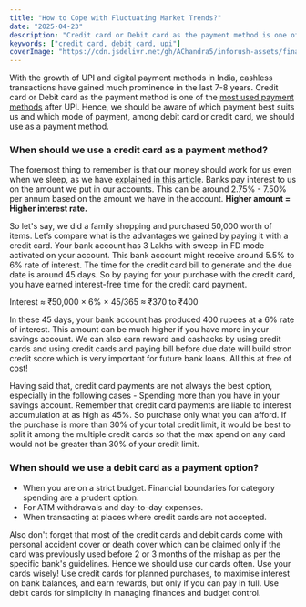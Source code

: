 ```yaml
---
title: "How to Cope with Fluctuating Market Trends?"
date: "2025-04-23"
description: "Credit card or Debit card as the payment method is one of the most used payment methods. But which one to use and when?"
keywords: ["credit card, debit card, upi"]
coverImage: "https://cdn.jsdelivr.net/gh/AChandra5/inforush-assets/finance-insurance/card-payment.jpg"
---
```


With the growth of UPI and digital payment methods in India, cashless transactions have gained much prominence in the last 7-8 years. Credit card or Debit card as the payment method is one of the <a href="https://www.statista.com/statistics/1218982/india-use-of-digital-payment-methods-among-households/" target="_blank">most used payment methods</a> after UPI. Hence, we should be aware of which payment best suits us and which mode of payment, among debit card or credit card, we should use as a payment method.


### When should we use a credit card as a payment method?
The foremost thing to remember is that our money should work for us even when we sleep, as we have <a href="/category/finance-insurance/things-todo-after-first-job" target="_blank">explained in this article</a>. Banks pay interest to us on the amount we put in our accounts. This can be around 2.75% - 7.50% per annum based on the amount we have in the account. <b>Higher amount = Higher interest rate.</b>   

So let's say, we did a family shopping and purchased 50,000 worth of items. Let’s compare what is the advantages we gained by paying it with a credit card. Your bank account has 3 Lakhs with sweep-in FD mode activated on your account. This bank account might receive around 5.5% to 6% rate of interest. The time for the credit card bill to generate and the due date is around 45 days. So by paying for your purchase with the credit card, you have earned interest-free time for the credit card payment. 

<div style={{textAlign: "center",fontStyle: "italic", fontWeight: "600" }}>
Interest ≈ ₹50,000 × 6% × 45/365  
     	≈ ₹370 to ₹400
</div>

In these 45 days, your bank account has produced 400 rupees at a 6% rate of interest. This amount can be much higher if you have more in your savings account. 
We can also earn reward and cashacks by using credit cards and using credit cards and paying bill before due date will build stron credit score which is very important for future bank loans. All this at free of cost!

Having said that, credit card payments are not always the best option, especially in the following cases - 
Spending more than you have in your savings account. Remember that credit card payments are liable to interest accumulation at as high as 45%. So purchase only what you can afford.
If the purchase is more than 30% of your total credit limit, it would be best to split it among the multiple credit cards so that the max spend on any card would not be greater than 30% of your credit limit.

### When should we use a debit card as a payment option?
- When you are on a strict budget. Financial boundaries for category spending are a prudent option.
- For ATM withdrawals and day-to-day expenses.
- When transacting at places where credit cards are not accepted.

Also don't forget that most of the credit cards and debit cards come with personal accident cover or death cover which can be claimed only if the card was previously used before 2 or 3 months of the mishap as per the specific bank's guidelines. Hence we should use our cards often. Use your cards wisely! Use credit cards for planned purchases, to maximise interest on bank balances, and earn rewards, but only if you can pay in full. Use debit cards for simplicity in managing finances and budget control.

